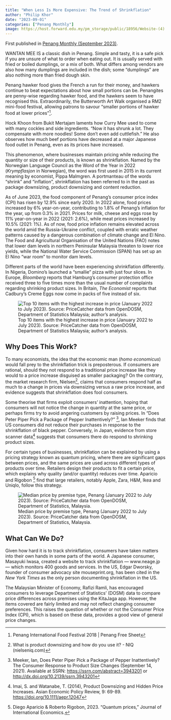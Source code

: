 ```yaml
---
title: "When Less Is More Expensive: The Trend of Shrinkflation"
author: "Philip Khor"
date: "2023-09-01"
categories: ["Penang Monthly"]
image: https://host.forward.edu.my/pm_storage/public/18956/Website-(4).jpg
---
```


::: callout-note
First published in [Penang Monthly (September 2023)](https://penangmonthly.com/article/20987/when-less-is-more-expensive-the-trend-of-shrinkflation).
:::

WANTAN MEE IS a classic dish in Penang. Simple and tasty, it is a safe pick if you are unsure of what to order when eating out. It is usually served with fried or boiled dumplings, or a mix of both. What differs among vendors are also how many dumplings are included in the dish; some “dumplings” are also nothing more than fried dough skin.

Penang hawker food gives the French a run for their money, and hawkers continue to beat expectations about how small portions can be. Penangites are penny-wise regarding hawker food, and the hawkers seem to have recognised this. Extraordinarily, the Butterworth Art Walk organised a RM2 mini-food festival, allowing patrons to savour “smaller portions of hawker food at lower prices”[^1].

[^1]: Penang International Food Festival 2018 \| Penang Free Sheet

Hock Khoon from Bukit Mertajam laments how Curry Mee used to come with many cockles and side ingredients. “Now it has shrunk a lot. They compensate with more noodles! Some don’t even add cuttlefish.” He also observes how much beef portions have decreased at a major Japanese food outlet in Penang, even as its prices have increased.

This phenomenon, where businesses maintain pricing while reducing the quantity or size of their products, is known as shrinkflation. Named by the Norwegian Language Council as the Word of the Year in 2022 (*Krympflasjon* in Norwegian), the word was first used in 2015 in its current meaning by economist, Pippa Malmgren. A portmanteau of the words “shrink” and “inflation”, shrinkflation has been referred to in the past as package downsizing, product downsizing and content reduction.

As of June 2023, the food component of Penang’s consumer price index (CPI) has risen by 12.9% since early 2020. In 2022 alone, food prices increased by 6% year-on-year, contributing to 1.8% of Penang’s inflation for the year, up from 0.3% in 2021. Prices for milk, cheese and eggs rose by 11% year-on-year in 2022 (2021: 2.6%), while meat prices increased by 10.5% (2021: 1%). As of now, food price inflation remains elevated across the world amid the Russia-Ukraine conflict, coupled with erratic weather patterns caused by a dangerous combination of climate change and El Nino. The Food and Agricultural Organisation of the United Nations (FAO) notes that lower dam levels in northern Peninsular Malaysia threaten to lower rice yields, while the National Water Service Commission (SPAN) has set up an El Nino “war room” to monitor dam levels.

Different parts of the world have been experiencing shrinkflation differently. In Nigeria, Domino’s launched a “smallie” pizza with just four slices. In Europe, *Bloomberg* reports that Hamburg’s consumer protection office received three to five times more than the usual number of complaints regarding shrinking product sizes. In Britain, *The Economist* reports that Cadbury’s Creme Eggs now come in packs of five instead of six.


![Top 10 items with the highest increase in price (January 2022 to July 2023). Source: PriceCatcher data from OpenDOSM, Department of Statistics Malaysia; author’s analysis.](https://host.forward.edu.my/pm_storage/public/18955/instastories.jpg)

## Why Does This Work?

To many economists, the idea that the economic man (*homo economicus*) would fall prey to the shrinkflation trick is preposterous. If consumers are rational, should they not respond to a traditional price increase like they would to a price increase disguised as smaller packaging? On the contrary, the market research firm, Nielsen[^2], claims that consumers respond half as much to a change in prices via downsizing versus a raw price increase, and evidence suggests that shrinkflation does fool consumers.

[^2]: What is product downsizing and how do you use it? - NIQ (nielseniq.com)

Some theorise that firms exploit consumers’ inattention, hoping that consumers will not notice the change in quantity at the same price, or perhaps firms try to avoid angering customers by raising prices. In “Does Peter Piper Pick a Package of Pepper Inattentively?” [^3], Ian Meeker finds that US consumers did not reduce their purchases in response to the shrinkflation of black pepper. Conversely, in Japan, evidence from store scanner data[^4] suggests that consumers there do respond to shrinking product sizes.

[^3]: Meeker, Ian, Does Peter Piper Pick a Package of Pepper Inattentively? The Consumer Response to Product Size Changes (September 14, 2021). Available at SSRN: <https://ssrn.com/abstract=3943201> or <http://dx.doi.org/10.2139/ssrn.3943201>

[^4]: Imai, S. and Watanabe, T. (2014), Product Downsizing and Hidden Price Increases. Asian Economic Policy Review, 9: 69-89. <https://doi.org/10.1111/aepr.12047>

For certain types of businesses, shrinkflation can be explained by using a pricing strategy known as quantum pricing, where there are significant gaps between prices, and the same prices are used across different types of products over time. Retailers design their products to fit a certain price, which explains why quality (and/or quantity) reduces over time. Aparicio and Rigobon [^5] find that large retailers, notably Apple, Zara, H&M, Ikea and Uniqlo, follow this strategy.

[^5]: Diego Aparicio & Roberto Rigobon, 2023. "Quantum prices," Journal of International Economics.


![Median price by premise type, Penang (January 2022 to July 2023). Source: PriceCatcher data from OpenDOSM, Department of Statistics, Malaysia.](https://host.forward.edu.my/pm_storage/public/18954/shrink1.jpg)

## What Can We Do?

Given how hard it is to track shrinkflation, consumers have taken matters into their own hands in some parts of the world. A Japanese consumer, Masayuki Iwasa, created a website to track shrinkflation — www.neage.jp — which monitors 400 goods and services. In the US, Edgar Dworsky, founder of consumer advocacy site mouseprint.org, has been cited in the *New York Times* as the only person documenting shrinkflation in the US.

The Malaysian Minister of Economy, Rafizi Ramli, has encouraged consumers to leverage Department of Statistics’ (DOSM) data to compare price differences across premises using the KitaJaga app. However, the items covered are fairly limited and may not reflect changing consumer preferences. This raises the question of whether or not the Consumer Price Index (CPI), which is based on these data, provides a good view of general price changes.